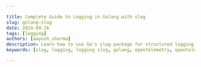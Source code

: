 ```yaml
---

title: Complete Guide to Logging in Golang with slog
slug: golang-slog
date: 2024-09-26
tags: [logging]
authors: [aayush_sharma]
description: Learn how to use Go's slog package for structured logging in your projects. This comprehensive guide covers setup, implementation, and best practices.
keywords: [slog, logging, logging slog, golang, opentelemetry, opentelemetry golang, opentelemetry slog]

---
```


<head>
<script
type="application/ld+json"
dangerouslySetInnerHTML={{ __html: JSON.stringify({
"@context": "[https://schema.org](https://schema.org/)",
"@type": "TechArticle",
"headline": "Complete Guide to Logging in Golang with slog",
"alternativeHeadline": "A comprehensive guide to implementing structured logging in Golang using slog",
"author": {
"@type": "Person",
"name": "Aayush Sharma"
},
"publisher": {
"@type": "Organization",
"name": "SigNoz",
"logo": {
"@type": "ImageObject",
"url": "https://signoz.io/img/SigNozLogo-orange.svg"
}
},
"datePublished": "2024-07-01T00:00:00Z",
"dateModified": "2024-07-01T00:00:00Z",
"mainEntityOfPage": {
"@type": "WebPage",
"@id": "https://signoz.io/guides/golang-slog/"
},
"description": "In this tutorial, we will discover Golang slog and some of the best practices provided by slog for implementing structured logging in Golang applications. We will set up the Golang application and practice different logging formats slog provides.",
"keywords": "slog, logging, logging slog, golang, opentelemetry, opentelemetry golang, opentelemetry slog",
"articleSection": "Technology",
"inLanguage": "en",
"isPartOf": {
"@type": "Blog",
"name": "SigNoz Blog",
"url": "https://signoz.io/blog/"
},
"about": [
{
"@type": "Thing",
"name": "Go (Programming Language)",
"description": "An open-source programming language developed by Google"
},
{
"@type": "Thing",
"name": "slog",
"description": "A structured logging package for Go"
},
{
"@type": "Thing",
"name": "OpenTelemetry",
"description": "An observability framework for cloud-native software"
}
],
"mentions": [
{
"@type": "SoftwareApplication",
"name": "SigNoz",
"applicationCategory": "Observability Platform"
}
],
"mainEntity": {
"@type": "FAQPage",
"mainEntity": [
{
"@type": "Question",
"name": "What are the features of slog?",
"acceptedAnswer": {
"@type": "Answer",
"text": "The slog package in Go offers enhanced logging capabilities with features like multiple output destinations, allowing logs to be sent to various handlers simultaneously. It provides robust filtering control, enabling developers to filter logs by level, and message content. Additionally, slog-envlogger acts as a port of env_logger, facilitating environment-based log filtering."
}
},
{
"@type": "Question",
"name": "What are the levels of slog logging?",
"acceptedAnswer": {
"@type": "Answer",
"text": "The log/slog package provides four log levels by default, with each one associated with an integer value: DEBUG (-4), INFO (0), WARN (4), and ERROR (8)."
}
},
{
"@type": "Question",
"name": "Where to place the logger when logging with slog?",
"acceptedAnswer": {
"@type": "Answer",
"text": "In Go, using the slog library, you can handle logger placement based on your application's complexity. For simple setups, a global logger initialized in the main or an init function is effective. For more complex applications, dependency injection is recommended, where the logger is passed as a dependency to maintain clean architecture and ease testing."
}
},
{
"@type": "Question",
"name": "What are the benefits of using slog over log?",
"acceptedAnswer": {
"@type": "Answer",
"text": "slog provides structured logging, which is beneficial for querying and analyzing logs, especially in microservices architectures or distributed systems where logs are critical for debugging."
}
},
{
"@type": "Question",
"name": "Can slog integrate with external logging systems?",
"acceptedAnswer": {
"@type": "Answer",
"text": "Yes, slog can integrate with systems like SigNoz, ELK, Splunk, or any other logging infrastructure that supports structured log data. This is often done through custom handlers that format and transmit log data."
}
}
]
}
}) }}
/>
</head>

Logging is the record of events that occur in an application, providing critical insights into its behavior, performance, and potential problems. In Golang, the built-in log package helps monitor and debug applications.

However, for more advanced logging needs, Golang offers slog, a powerful package designed for structured logging. This guide will explore the features and best practices of using slog for implementing structured logging in Golang applications.

## Prerequisites

- <a href="https://go.dev/doc/install" rel="noopener noreferrer nofollow" target="_blank">Golang Installed in your system</a>
- Familiarity with Logging in Golang

## Quick Guide: How to use slog in Golang?

### What is slog?

slog is a logging package introduced in version `1.21` of Golang. It brings structured logging into your application, enhancing the way logs are recorded and analyzed.

### Basic Usage

To use `slog` in your Golang application, import the `log/slog` package.

```go
package main

import (
    "log/slog"
)

func main() {
    slog.Info("SigNoz", "Message", "Golang slog is best for structured logging")
}

```

The above code demonstrates a simple example of logging using slog. When this code is executed, it generates a log entry with the following components:

- Timestamps
- Message
- Severity Level
- Key-Value paired attributes

Output of the above code:

```
2024/06/23 01:33:42 INFO SigNoz Message="Golang slog is best for structured logging"

```

Syntax of the output:

```
Timestamps Severity-Level Message Key=Value

```

### What is Structured Logging?

Structured logging is a technique where data is formatted for easy searching, filtering, and processing, paving the way for more sophisticated analytics. JSON is the standard format for structured logging. It is best practice to provide structured logging using a logging framework integrated with a log management system that supports custom fields.

### Why Structured Logging?

Structured logging offers several advantages over traditional text-based logging:

- Ease of Searching and Filtering: Logs formatted as key-value pairs are easier to search and filter, allowing for more efficient troubleshooting and analysis.
- Better Integration: Structured logs are machine-readable, making it easier to integrate with log management systems and analytics tools.
- Improved Analytics: With structured logs, you can perform more sophisticated analytics, enabling better insights into your application's behavior and performance.

Example of structured logging:

```json
{
  "time": "2024-06-25T03:02:16.291247+05:30",
  "level": "INFO",
  "msg": "slog Groups",
  "Usage": {
    "Item1": "random string",
    "Item2": 453666601985459141,
    "Item3": 7914595825068479671
  }
}

```

The above structured logging output, when converted into text-based logging, looks like the example below:

```
2024-06-25T03:02:16.291247+05:30 - INFO - slog Groups - Item1: random string, Item2: 453666601985459141, Item3: 7914595825068479671

```

Let's dive deep into the slog libraries and explore the advanced features of `slog`.

## Important Components in slog

To effectively use slog, it's essential to understand its three main components: `Logger`, `Records`, and `Handlers`.

- Loggers: A logger is the primary interface for logging events in slog. It provides various methods (such as `Info()` and `Error()`) for reporting events. When you log an event, you use these methods provided by the logger.
- Records: When a logger method is called, it creates a record. A record's sole purpose is to store the data required to generate a log entry.
- Handlers: Handlers are responsible for processing log records, generating the final log output, and determining the log destination (such as a file or console). slog includes two built-in handlers: `TextHandler` and `JSONHandler`.

We will discuss more on this in the later part of the article.

## slog Levels

In slog, logging levels are used to describe the severity of logs. These levels help determine which logs are emitted based on their importance, which can be critical in both development and production environments. Here's a breakdown of the typical logging levels provided by slog, which are similar to those in many other logging libraries:

- Debug: This level is used for detailed information, primarily useful for diagnosing problems. Debug logging is usually enabled only in development settings.
Use Case: Diagnosing a complex issue by logging detailed information about the application's state.
- Info: Provides general information about the application's operations, offering insights into its normal functioning.
Use Case: Logging the successful completion of an operation or regular status updates.
- Warn: Indicates that something unexpected happened or there might be a potential issue (e.g., 'disk space low'). The application continues to work as expected.
Use Case: Alerting about deprecated API usage or low disk space warnings.
- Error: Represents serious issues where the application has encountered a problem and cannot perform some functions.
Use Case: Logging errors that prevent a function from executing properly, such as database connection failures.

slog is designed to be modular and extensible, allowing users to create custom levels as needed. Logging levels help control log output based on the severity of the information, which is especially useful in production environments to avoid log flooding while maintaining clear and informative logs.

You can see below an example that demonstrates how to use these logging levels in a Golang application:

```go
package main

import (
    "log/slog"
    "os"
)

func main() {
    // Create a new logger with a JSON handler
    logger := slog.New(slog.NewJSONHandler(os.Stderr, nil))
    slog.SetDefault(logger)

    slog.Debug("Debug Level", "Detailed information for debugging")
    slog.Info("Info Level", "General operational information")
    slog.Warn("Warn Level", "Potential issue detected")
    slog.Error("Error Level", "A serious issue occurred")
}

```

## Creating Logger with Handler

slog provides two types of handlers for logging: `TextHandler` and `JSONHandler`. These handlers determine the format and destination of the log output.

### TextHandler

`TextHandler` helps in writing structured log entries as human-readable text. You can create a new logger using `TextHandler` with the following code:

```go
package main

import (
    "log/slog"
    "os"
)

func main() {
    // Create a logger with TextHandler
    logger := slog.New(slog.NewTextHandler(os.Stderr, nil))
    logger.Info("TextHandler Example", "Content", "Logging in text format")
}

```

The `New` keyword creates a new Logger instance with a nil context. The output of logs received using `TextHandler` is in a `key=value` sequence, making it more structured and easy to understand.

Example Output:

```
time=2024-06-23T01:33:13.531+05:30 level=INFO msg=SigNoz Content="Golang slog is best for structured logging"

```

In the above output, `TextHandler` has mapped the keys (time, level, msg, Content) with their respective values.

### JSONHandler

`JSONHandler` helps in writing structured logs as JSON objects. You can create a new logger using `JSONHandler` with the following code:

```go
package main

import (
    "log/slog"
    "os"
)

func main() {
    // Create a logger with JSONHandler
    logger := slog.New(slog.NewJSONHandler(os.Stderr, nil))
    logger.Info("JSONHandler Example", "Content", "Logging in JSON format")
}

```

Example Output:

```json
{
  "time": "2024-06-23T01:32:14.715901+05:30",
  "level": "INFO",
  "msg": "SigNoz",
  "Content": "Golang slog is best for structured logging"
}

```

This handler is perfect for logs that must be consumed by log management systems, examined by automated programs, or sent via network protocols that benefit from standardized, structured data formats. It is frequently utilized in production settings where logs are gathered and examined by platforms such as SigNoz, Splunk, the ELK stack, or others.

## Setting Default Logger in slog

Each method in slog has a top-level function that uses the default logger. Let’s try to understand this with an example:

`slog.Info()` is called by the top-level function by a default logger. The default handler formats the log record's message, time, level, and attributes as a string and passes it to the log package.

The `SetDefault` function in the slog package sets the default logger that will be used by slog package levels such as `slog.Info` and `slog.Warn`. It establishes a new default logger that these levels will utilize for logging operations.

Using the below code, we will set a default logger using the SetDefault function:

```go
package main

import (
	"log/slog"
	"os"
)

func main() {
	logger := slog.New(slog.NewJSONHandler(os.Stderr, nil))
	slog.SetDefault(logger)

	slog.Info("SigNoz", "Content", "Golang slog is best for structured logging")
	slog.Warn("Article", "Read", "Till the end")
}

```

Output:

```json
{
   "time":"2024-06-23T01:30:03.174166+05:30",
   "level":"INFO",
   "msg":"SigNoz",
   "Content":"Golang slog is best for structured logging"
}{
   "time":"2024-06-23T01:30:03.174464+05:30",
   "level":"WARN",
   "msg":"Article",
   "Read":"Till the end"
}

```

## slog Customization

Further customization can be done in slog logging components to get the log output in the desired format. This helps in customizing the logs output to make it suitable for a specific use case and more flexible:

### Levels

You should log messages in an application at a specific level or above. A typical setup involves logging messages at the Info or higher tier and delaying debug logging until necessary. To change the behaviour you can use the `HandlerOptions` type as shown in the below code:

```go
package main

import (
	"log/slog"
	"os"
)

func main() {
	logger := slog.New(slog.NewJSONHandler(os.Stderr,
        &slog.HandlerOptions{Level: slog.LevelDebug}))
	slog.SetDefault(logger)

	slog.Info("SigNoz", "Content", "Golang slog is best for structured logging")
	slog.Warn("Article", "Read", "Till the end")
	slog.Debug("Debug Level", "Working", "True")
}

```

Output:

```json
{
   "time":"2024-06-23T02:22:18.587372+05:30",
   "level":"INFO",
   "msg":"SigNoz",
   "Content":"Golang slog is best for structured logging"
}{
   "time":"2024-06-23T02:22:18.587867+05:30",
   "level":"WARN",
   "msg":"Article",
   "Read":"Till the end"
}{
   "time":"2024-06-23T02:22:18.587874+05:30",
   "level":"DEBUG",
   "msg":"Debug Level",
   "Working":"True"
}

```

The above level setting method keeps the handler at that level for the duration of its existence. You must use the `LevelVar` type, as shown below if you want dynamic variation in the minimum level:

```go
package main

import (
	"log/slog"
	"os"
)

func main() {
	var logLevel = new(slog.LevelVar)

	logger := slog.NewJSONHandler(os.Stderr,
        &slog.HandlerOptions{Level: logLevel})
	slog.SetDefault(slog.New(logger))

	logLevel.Set(slog.LevelDebug)

	slog.Info("SigNoz", "Content", "Golang slog is best for structured logging")
	slog.Warn("Article", "Read", "Till the end")
	slog.Debug("Debug Level", "Working", "True")
}

```

### Child Logger

A child logger is a derived logger that inherits configuration from a parent logger while potentially adding its own specific settings or contextual information. Creating child loggers is a common practice in structured logging, which enhances log management and debugging by embedding additional, relevant data directly into log messages.

Benefits of using a child logger

- Automatic inclusion of contextual information specific to different parts of an application.
- Reduces redundancy in log entries.
- Enhances traceability.
- Allows logs to be segmented according to their source or nature.
- Facilitates easier filtering and searching based on embedded context, such as module names or version numbers.

Below code demonstrates how you can implement a child logger in your Golang application:

```go
package main

import (
	"log/slog"
	"os"
	"runtime/debug"
)

func main() {
	handler := slog.NewJSONHandler(os.Stderr, &slog.HandlerOptions{
		Level: new(slog.LevelVar),
	})

	logger := slog.New(handler)

	buildInfo, _ := debug.ReadBuildInfo()

	child := logger.With(
		slog.Group("program_info",
			slog.Int("pid", os.Getpid()),
			slog.String("go_version", buildInfo.GoVersion),
		),
	)

	child.Info("SigNoz", "Content", "Golang slog is best for structured logging")
	child.Warn("Article", "Read", "Till the end")
	child.Debug("Debug Level", "Working", "True")
}

```

Output:

```json
{
   "time":"2024-06-26T01:27:30.704406+05:30",
   "level":"INFO",
   "msg":"SigNoz",
   "program_info":{
      "pid":8252,
      "go_version":"go1.22.0"
   },
   "Content":"Golang slog is best for structured logging"
}{
   "time":"2024-06-26T01:27:30.70472+05:30",
   "level":"WARN",
   "msg":"Article",
   "program_info":{
      "pid":8252,
      "go_version":"go1.22.0"
   },
   "Read":"Till the end"
}

```

### Extending Logging with External Packages

To enrich your logging output with additional context or dynamic data, you can seamlessly integrate external packages into your log statements. This allows for more detailed and useful log messages, aiding in debugging and monitoring.

For example, consider a scenario where you wish to log a randomly generated number using the `math/rand` package. Here's how you can set it up:

```go
package main

import (
	"log/slog"
	"math/rand"
	"os"
)

func main() {
	logger := slog.NewTextHandler(os.Stderr, nil)
	slog.SetDefault(slog.New(logger))

	slog.Info("Packages using random number function", slog.Int("Random Number", rand.Int()))
}

```

Output:

```
time=2024-06-23T02:38:45.264+05:30 level=INFO msg="Packages using random number function" "Random Number"=4476702455706698296

```

### Groups

The slog becomes more challenging as we add more fields, and the logging becomes more complicated. The slog groups function helps us overcome this complication by allowing us to group attributes under a single unit. `TextHandler` uses a dot to divide the group and attribute names, with the group name serving as the key. On the other hand, `JSONHandler` handles each group as a distinct JSON object.

slog also makes multi-attribute grouping possible, but the results vary depending on the Handler used. We may group relevant fields together under a single key, choose a group name, and then stack the characteristics that make sense for that group:

```go
package main

import (
	"log/slog"
	"math/rand"
	"os"
)

func main() {
	var logLevel = new(slog.LevelVar)

	logger := slog.NewJSONHandler(os.Stderr,
        &slog.HandlerOptions{Level: logLevel})
	slog.SetDefault(slog.New(logger))

	logLevel.Set(slog.LevelDebug)

	slog.Info("slog Groups",
		slog.Group("Usage",
			slog.String("Item1", "random string"),
			slog.Int("Item2", rand.Int()),
			slog.Int("Item3", rand.Int()),
		),
	)
}

```

Output:

```json
{
  "time": "2024-06-23T16:28:24.558121+05:30",
  "level": "INFO",
  "msg": "slog Groups",
  "Usage": {
    "Item1": "random string",
    "Item2": 4205951361080029762,
    "Item3": 7503774366427698219
  }
}

```

### Context Integration

slog allows the integration of function context into log statements. This capability is particularly useful as it enables handlers to understand the circumstances surrounding each log event.

Both `Logger.Log` and `Logger.LogAttrs` methods accept a context as their initial argument, aligning with their respective top-level function. Although the use of context is not mandatory for the top-level functions and the convenience methods on the `Logger` (such as `Info`), there are specific versions of these functions that incorporate context if needed.

For Example:

```go
package main

import (
	"context"
	"log/slog"
	"math/rand"
	"os"
)

func main() {
	var logLevel = new(slog.LevelVar)

	logger := slog.NewJSONHandler(os.Stderr,
        &slog.HandlerOptions{Level: logLevel})
	slog.SetDefault(slog.New(logger))

	logLevel.Set(slog.LevelDebug)
	ctx := context.WithValue(context.Background(), "serial_id", "1")

	slog.InfoContext(ctx, "slog Groups",
		slog.Group("Usage",
			slog.String("Item1", "random string"),
			slog.Int("Item2", rand.Int()),
			slog.Int("Item3", rand.Int()),
		),
	)
}

```

The `ctx` variable receives a `serial_id`, which is then supplied to the `InfoContext` function. Nevertheless, the serial_id field is absent from the log when the program is executed:

```json
{
  "time": "2024-06-23T17:43:22.740439+05:30",
  "level": "INFO",
  "msg": "slog Groups",
  "Usage": {
    "Item1": "random string",
    "Item2": 4643155037035395637,
    "Item3": 224524224166418815
  }
}

```

## Monitoring Logs with an Observability Tool

So far, we have implemented logs using slog in Golang. However, simply logging events is not enough to ensure the health and performance of your application. Monitoring these logs is crucial to gaining real-time insights, detecting issues promptly, and maintaining the overall stability of your system.

### Why Monitoring Logs is Important

Here are the key reasons why monitoring logs is important:

1. Issue detection and troubleshooting
2. Performance monitoring
3. Security and Compliance
4. Operational insights
5. Automation and alerts
6. Historical analysis
7. Proactive maintenance
8. Support and customer service

To cover all the above major components, you can make use of tools like [SigNoz](https://signoz.io/).

SigNoz is a full-stack open-source application performance monitoring and observability tool that can be used in place of DataDog and New Relic. SigNoz is built to give SaaS like user experience combined with the perks of open-source software. Developer tools should be developed first, and SigNoz was built by developers to address the gap between SaaS vendors and open-source software.

Key architecture features:

- Logs, Metrics, and traces under a single dashboard
SigNoz provides logs, metrics, and traces all under a single dashboard. You can also correlate these telemetry signals to debug your application issues quickly.
- Native OpenTelemetry support
SigNoz is built to support <a href="https://opentelemetry.io/" rel="noopener noreferrer nofollow" target="_blank">OpenTelemetry</a> natively, which is quietly becoming the world standard to generate and manage telemetry data.

## Tracking Logs Using Signoz

Let's enhance the above code examples to set up a basic `HTTP` server integrated with structured logging using the slog package. It establishes a logging system where logs are formatted in JSON for better readability and parsing. This is achieved by creating a JSONHandler from slog, which is attached to a log file and configured to record debug-level logs.

### Step 1: Set up SigNoz

<GetStartedSigNoz />

### Step 2: Building a Sample Application

```go
package main

import (
	"context"
	"fmt"
	"log/slog"
	"net/http"
	"os"
)

func main() {
	logFile, err := os.OpenFile("application.log", os.O_APPEND|os.O_CREATE|os.O_WRONLY, 0644)
	if err != nil {
		panic(err)
	}
	defer logFile.Close()

	var logLevel = new(slog.LevelVar)

	logger := slog.NewJSONHandler(logFile, &slog.HandlerOptions{Level: logLevel})
	slog.SetDefault(slog.New(logger))

	logLevel.Set(slog.LevelDebug)

	http.HandleFunc("/", handleIndex)
	http.HandleFunc("/log", handleLog)
	http.HandleFunc("/data", handleData)
	http.HandleFunc("/error", handleError)

	fmt.Println("Server starting on <http://localhost:8080>")
	if err := http.ListenAndServe(":8080", nil); err != nil {
		panic(err)
	}
}

func handleIndex(w http.ResponseWriter, r *http.Request) {
	ctx := context.Background()
	slog.InfoContext(ctx, "Accessing index page", slog.String("method", r.Method))
	fmt.Fprintln(w, "Welcome to the Go Application!")
}

func handleLog(w http.ResponseWriter, r *http.Request) {
	ctx := context.WithValue(r.Context(), "serial_id", "1")
	switch r.Method {
	case "GET":
		slog.InfoContext(ctx, "Handled GET request on /log",
			slog.Group("Request Info",
				slog.String("Method", "GET"),
				slog.String("Path", r.URL.Path),
			),
		)
		fmt.Fprintln(w, "Received a GET request at /log.")
	case "POST":
		slog.InfoContext(ctx, "Handled POST request on /log",
			slog.Group("Request Info",
				slog.String("Method", "POST"),
				slog.String("Path", r.URL.Path),
			),
		)
		fmt.Fprintln(w, "Received a POST request at /log.")
	default:
		http.Error(w, "Unsupported HTTP method", http.StatusMethodNotAllowed)
	}
}

func handleData(w http.ResponseWriter, r *http.Request) {
	ctx := context.WithValue(r.Context(), "request_id", fmt.Sprintf("%d", os.Getpid()))
	slog.InfoContext(ctx, "Data endpoint hit",
		slog.String("method", r.Method),
		slog.String("endpoint", "/data"),
	)
	fmt.Fprintln(w, "This is the data endpoint. Method used:", r.Method)
}

func handleError(w http.ResponseWriter, r *http.Request) {
	ctx := context.WithValue(r.Context(), "error_id", "error123")
	slog.ErrorContext(ctx, "Error endpoint accessed",
		slog.String("method", r.Method),
		slog.String("endpoint", "/error"),
	)
	http.Error(w, "You have reached the error endpoint", http.StatusInternalServerError)
}

```

The above code defines a server with several routes (/, /log, /data, /error), each managed by different handler functions designed to simulate various server operations. These functions log relevant information using slog, illustrating how to incorporate contextual logging in a real-world application. For example, `handleLog` function logs different messages based on the `HTTP` method (GET or POST), and `handleError` function simulates error logging when the error endpoint is accessed.

The server is set to listen on port 8080, and the application will panic and shut down if it encounters an error starting the server. This example provides a practical illustration of integrating logging into a web service, which can help in monitoring the application's behavior and troubleshooting issues.

### Step 3: Setting up the Logs Pipeline in Otel Collector

The above code generates a log file named `application.log` on the execution of the code. In order to export logs from the log file generated an OpenTelemetry Collector needs to be integrated.

You can set up the complete pipeline following this [guide](https://signoz.io/docs/userguide/collect_logs_from_file/). Here is the complete configuration for the above go code:

```yaml
receivers:
  otlp:
    protocols:
      grpc:
        endpoint: 0.0.0.0:4317
      http:
        endpoint: 0.0.0.0:4318
  hostmetrics:
    collection_interval: 60s
    scrapers:
      cpu: {}
      disk: {}
      load: {}
      filesystem: {}
      memory: {}
      network: {}
      paging: {}
      process:
        mute_process_name_error: true
        mute_process_exe_error: true
        mute_process_io_error: true
      processes: {}
  prometheus:
    config:
      global:
        scrape_interval: 60s
      scrape_configs:
        - job_name: otel-collector-binary
          static_configs:
            - targets:
              # - localhost:8888
  filelog/app:
    include: [<path-to-log-file>] #include the full path to your log file
    start_at: end
processors:
  batch:
    send_batch_size: 1000
    timeout: 10s
  # Ref: <https://github.com/open-telemetry/opentelemetry-collector-contrib/blob/main/processor/resourcedetectionprocessor/README.md>
  resourcedetection:
    detectors: [env, system] # Before system detector, include ec2 for AWS, gcp for GCP and azure for Azure.
    # Using OTEL_RESOURCE_ATTRIBUTES envvar, env detector adds custom labels.
    timeout: 2s
    system:
      hostname_sources: [os] # alternatively, use [dns,os] for setting FQDN as host.name and os as fallback
extensions:
  health_check: {}
  zpages: {}
exporters:
  otlp:
    endpoint: '<https://ingest>.{region}.signoz.cloud:443'
    tls:
      insecure: false
    headers:
      'signoz-access-token': '<SIGNOZ_INGESTION_KEY>'
  logging:
    verbosity: normal
service:
  telemetry:
    metrics:
      address: 0.0.0.0:8888
  extensions: [health_check, zpages]
  pipelines:
    logs:
      receivers: [otlp, filelog/app]
      processors: [batch]
      exporters: [otlp]

```

### Step 4: Viewing Logs in SigNoz

After running the above application and making the correct configurations, you can navigate to the SigNoz logs dashboard to see all the logs sent to SigNoz.

<Figure
src="/img/guides/2024/07/golangslog-1.webp"
alt="SigNoz localhost showcasing the log output of the above application."
caption="SigNoz localhost showcasing the log output of the above application."
/>

## Advantages of using slog

- Structured Logging: slog supports structured logging, which is advantageous for producing logs that are simple to interpret and filter. This is especially helpful for contemporary logging systems that compile and examine log information. Key-value pairs represent log data. As a result, logs are more straightforward to search, process, and analyze than unstructured logs that contain free-form text. Because structured logs are machine-readable, integrating them with log analysis tools is made simpler.
- Contextual Logging: Contextual data, such as requests or user IDs, may be easily appended to your log entries using slog. With this extra information, the logs are enhanced and become much more useful for troubleshooting and comprehending complicated systems. Each log entry may include rich structured data that facilitates more efficient debugging and application flow tracing.
Integration: slog is easily integrated with the standard library's log package. This implies that you may take advantage of slog's structured logging features in addition to using the existing log mechanisms.
- Flexibility: slog enables developers to customize logging to meet the requirements of various contexts (development, staging, and production) by supporting various output formats (such as JSON) and destinations. It provides an excellent level of personalization. Because of its adaptability, you may customize your logging to meet your requirements.

## Conclusion

- slog offers structured logging, which is essential for more sophisticated analytics. It enables logging with key-value paired attributes, making the logs easy to parse and filter, thus significantly improving debugging and monitoring capabilities.
- slog supports extensive customization options, including various logging levels and structured formats like JSON. This allows developers to tailor the logging to meet the needs of different environments and purposes. This flexibility makes slog suitable for complex applications where detailed and contextual logging is critical.
- slog simplifies the logging process with components like loggers, records, and handlers while also offering features like default settings adjustment and integration with other packages. This extensibility and ease of use make slog a robust tool for both development and production environments, providing a modern solution to application logging challenges.
- Use the SetDefault Function after creating a new logger to avoid repetitive usage and directly use slog to print messages in the console.
- slog integrates seamlessly with the standard library's log package. This lets you leverage existing log functionalities while benefiting from slog's structured logging capabilities.

## FAQs

### What are the features of slog?

The slog package in Go offers enhanced logging capabilities with features like multiple output destinations, allowing logs to be sent to various handlers simultaneously. It provides robust filtering control, enabling developers to filter logs by level, and message content. Additionally, `slog-envlogger` acts as a port of `env_logger`, facilitating environment-based log filtering. These features make slog a versatile choice for developers needing precise and configurable logging in complex applications.

### What are the levels of slog logging?

The log/slog package provides four log levels by default, with each one associated with an integer value: DEBUG (-4), INFO (0), WARN (4), and ERROR (8).

### Where to place the logger when logging with slog?

In Go, using the `slog` library, you can handle logger placement based on your application's complexity. For simple setups, a global logger initialized in the `main` or an `init` function is effective. For more complex applications, dependency injection is recommended, where the logger is passed as a dependency to maintain clean architecture and ease testing.

### What are the benefits of using slog over log?

slog provides structured logging, which is beneficial for querying and analyzing logs, especially in microservices architectures or distributed systems where logs are critical for debugging.

### Can slog integrate with external logging systems?

Yes, slog can integrate with systems like SigNoz, ELK, Splunk, or any other logging infrastructure that supports structured log data. This is often done through custom handlers that format and transmit log data.